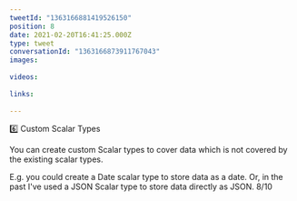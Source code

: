 ```yaml
---
tweetId: "1363166881419526150"
position: 8
date: 2021-02-20T16:41:25.000Z
type: tweet
conversationId: "1363166873911767043"
images:
  
videos:
  
links:
  
---
```

6️⃣ Custom Scalar Types

You can create custom Scalar types to cover data which is not covered by the existing scalar types.

E.g. you could create a Date scalar type to store data as a date. Or, in the past I've used a JSON Scalar type to store data directly as JSON. 8/10
